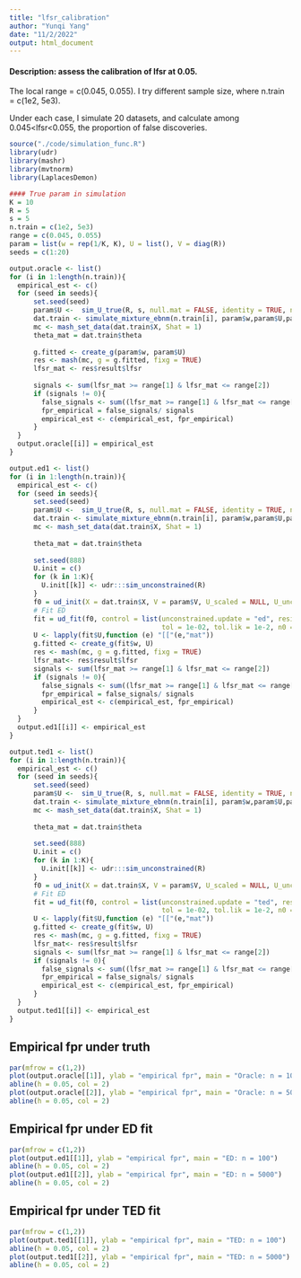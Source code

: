 ```yaml
---
title: "lfsr_calibration"
author: "Yunqi Yang"
date: "11/2/2022"
output: html_document
---
```


#### Description: assess the calibration of lfsr at 0.05. 

The local range = c(0.045, 0.055). I try different sample size, where n.train = c(1e2, 5e3). 

Under each case, I simulate 20 datasets, and calculate among  0.045<lfsr<0.055, the proportion of false discoveries. 

```r
source("./code/simulation_func.R")
library(udr)
library(mashr)
library(mvtnorm)
library(LaplacesDemon)
```

```r
#### True param in simulation
K = 10
R = 5
s = 5
n.train = c(1e2, 5e3)
range = c(0.045, 0.055)
param = list(w = rep(1/K, K), U = list(), V = diag(R))
seeds = c(1:20)
```


```r
output.oracle <- list()
for (i in 1:length(n.train)){
  empirical_est <- c()
  for (seed in seeds){
      set.seed(seed)
      param$U <-  sim_U_true(R, s, null.mat = FALSE, identity = TRUE, num_singleton = 5, num_unconstrained = 4)
      dat.train <- simulate_mixture_ebnm(n.train[i], param$w,param$U,param$V)
      mc <- mash_set_data(dat.train$X, Shat = 1)
      theta_mat = dat.train$theta
      
      g.fitted <- create_g(param$w, param$U)
      res <- mash(mc, g = g.fitted, fixg = TRUE)
      lfsr_mat <- res$result$lfsr
      
      signals <- sum(lfsr_mat >= range[1] & lfsr_mat <= range[2])
      if (signals != 0){
        false_signals <- sum((lfsr_mat >= range[1] & lfsr_mat <= range[2]) & theta_mat == 0)
        fpr_empirical = false_signals/ signals
        empirical_est <- c(empirical_est, fpr_empirical)
      }
  }
  output.oracle[[i]] = empirical_est
}
```

```r
output.ed1 <- list()
for (i in 1:length(n.train)){
  empirical_est <- c()
  for (seed in seeds){
      set.seed(seed)
      param$U <-  sim_U_true(R, s, null.mat = FALSE, identity = TRUE, num_singleton = 5, num_unconstrained = 4)
      dat.train <- simulate_mixture_ebnm(n.train[i], param$w,param$U,param$V)
      mc <- mash_set_data(dat.train$X, Shat = 1)
      
      theta_mat = dat.train$theta
      
      set.seed(888)
      U.init = c()
      for (k in 1:K){
        U.init[[k]] <- udr:::sim_unconstrained(R)
      }
      f0 = ud_init(X = dat.train$X, V = param$V, U_scaled = NULL, U_unconstrained = U.init, n_rank1 = 0)
      # Fit ED
      fit = ud_fit(f0, control = list(unconstrained.update = "ed", resid.update = 'none',
                                      tol = 1e-02, tol.lik = 1e-2, n0 = 0, lambda = 0, maxiter = 5e3), verbose=FALSE)
      U <- lapply(fit$U,function (e) "[["(e,"mat"))
      g.fitted <- create_g(fit$w, U)
      res <- mash(mc, g = g.fitted, fixg = TRUE)
      lfsr_mat<- res$result$lfsr
      signals <- sum(lfsr_mat >= range[1] & lfsr_mat <= range[2])
      if (signals != 0){
        false_signals <- sum((lfsr_mat >= range[1] & lfsr_mat <= range[2]) & theta_mat == 0)
        fpr_empirical = false_signals/ signals
        empirical_est <- c(empirical_est, fpr_empirical)
      }
  } 
  output.ed1[[i]] <- empirical_est
}
```



```r
output.ted1 <- list()
for (i in 1:length(n.train)){
  empirical_est <- c()
  for (seed in seeds){
      set.seed(seed)
      param$U <-  sim_U_true(R, s, null.mat = FALSE, identity = TRUE, num_singleton = 5, num_unconstrained = 4)
      dat.train <- simulate_mixture_ebnm(n.train[i], param$w,param$U,param$V)
      mc <- mash_set_data(dat.train$X, Shat = 1)
      
      theta_mat = dat.train$theta
      
      set.seed(888)
      U.init = c()
      for (k in 1:K){
        U.init[[k]] <- udr:::sim_unconstrained(R)
      }
      f0 = ud_init(X = dat.train$X, V = param$V, U_scaled = NULL, U_unconstrained = U.init, n_rank1 = 0)
      # Fit ED
      fit = ud_fit(f0, control = list(unconstrained.update = "ted", resid.update = 'none',
                                      tol = 1e-02, tol.lik = 1e-2, n0 = 0, lambda = 0, maxiter = 5e3), verbose=FALSE)
      U <- lapply(fit$U,function (e) "[["(e,"mat"))
      g.fitted <- create_g(fit$w, U)
      res <- mash(mc, g = g.fitted, fixg = TRUE)
      lfsr_mat<- res$result$lfsr
      signals <- sum(lfsr_mat >= range[1] & lfsr_mat <= range[2])
      if (signals != 0){
        false_signals <- sum((lfsr_mat >= range[1] & lfsr_mat <= range[2]) & theta_mat == 0)
        fpr_empirical = false_signals/ signals
        empirical_est <- c(empirical_est, fpr_empirical)
      }
  } 
  output.ted1[[i]] <- empirical_est
}
```

## Empirical fpr under truth

```r
par(mfrow = c(1,2))
plot(output.oracle[[1]], ylab = "empirical fpr", main = "Oracle: n = 100")
abline(h = 0.05, col = 2)
plot(output.oracle[[2]], ylab = "empirical fpr", main = "Oracle: n = 5000")
abline(h = 0.05, col = 2)
```

## Empirical fpr under ED fit

```r
par(mfrow = c(1,2))
plot(output.ed1[[1]], ylab = "empirical fpr", main = "ED: n = 100")
abline(h = 0.05, col = 2)
plot(output.ed1[[2]], ylab = "empirical fpr", main = "ED: n = 5000")
abline(h = 0.05, col = 2)
```


## Empirical fpr under TED fit

```r
par(mfrow = c(1,2))
plot(output.ted1[[1]], ylab = "empirical fpr", main = "TED: n = 100")
abline(h = 0.05, col = 2)
plot(output.ted1[[2]], ylab = "empirical fpr", main = "TED: n = 5000")
abline(h = 0.05, col = 2)
```


